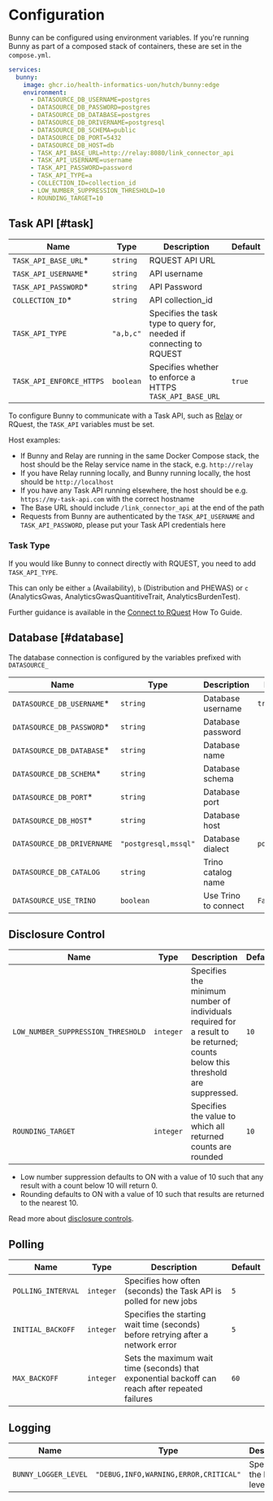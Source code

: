 # Configuration

Bunny can be configured using environment variables.
If you're running Bunny as part of a composed stack of containers, these are set in the `compose.yml`.

```yaml
services:
  bunny:
    image: ghcr.io/health-informatics-uon/hutch/bunny:edge
    environment:
      - DATASOURCE_DB_USERNAME=postgres
      - DATASOURCE_DB_PASSWORD=postgres
      - DATASOURCE_DB_DATABASE=postgres
      - DATASOURCE_DB_DRIVERNAME=postgresql
      - DATASOURCE_DB_SCHEMA=public
      - DATASOURCE_DB_PORT=5432
      - DATASOURCE_DB_HOST=db
      - TASK_API_BASE_URL=http://relay:8080/link_connector_api
      - TASK_API_USERNAME=username
      - TASK_API_PASSWORD=password
      - TASK_API_TYPE=a
      - COLLECTION_ID=collection_id
      - LOW_NUMBER_SUPPRESSION_THRESHOLD=10
      - ROUNDING_TARGET=10
```

## Task API [#task]

| Name                    | Type    | Description                                                        | Default |
|-------------------------|---------|--------------------------------------------------------------------|---------|
|`TASK_API_BASE_URL`*     |`string` |RQUEST API URL                                                      |         |
|`TASK_API_USERNAME`*     |`string` |API username                                                        |         |
|`TASK_API_PASSWORD`*     |`string` |API Password                                                        |         |
|`COLLECTION_ID`*         |`string` |API collection_id                                                   |         |
|`TASK_API_TYPE`          |`"a,b,c"`|Specifies the task type to query for, needed if connecting to RQUEST|         |
|`TASK_API_ENFORCE_HTTPS` |`boolean`|Specifies whether to enforce a HTTPS `TASK_API_BASE_URL`            | `true`  |

To configure Bunny to communicate with a Task API, such as [Relay](/relay) or RQuest, the `TASK_API` variables must be set.

Host examples:
  - If Bunny and Relay are running in the same Docker Compose stack, the host should be the Relay service name in the stack, e.g. `http://relay`
  - If you have Relay running locally, and Bunny running locally, the host should be `http://localhost`
  - If you have any Task API running elsewhere, the host should be e.g. `https://my-task-api.com` with the correct hostname
- The Base URL should include `/link_connector_api` at the end of the path
- Requests from Bunny are authenticated by the `TASK_API_USERNAME` and `TASK_API_PASSWORD`, please put your Task API credentials here

### Task Type

If you would like Bunny to connect directly with RQUEST, you need to add `TASK_API_TYPE`.

This can only be either `a` (Availability), `b` (Distribution and PHEWAS) or `c` (AnalyticsGwas, AnalyticsGwasQuantitiveTrait, AnalyticsBurdenTest).

Further guidance is available in the [Connect to RQuest](/bunny/deployment/connect_rquest) How To Guide.

## Database [#database]

The database connection is configured by the variables prefixed with `DATASOURCE_`

| Name                      | Type               | Description        | Default    |
|---------------------------|--------------------|--------------------|------------|
|`DATASOURCE_DB_USERNAME`*  |`string`            |Database username   |`trino-user`|
|`DATASOURCE_DB_PASSWORD`*  |`string`            |Database password   |            |
|`DATASOURCE_DB_DATABASE`*  |`string`            |Database name       |            |
|`DATASOURCE_DB_SCHEMA`*    |`string`            |Database schema     |            |
|`DATASOURCE_DB_PORT`*      |`string`            |Database port       |            |
|`DATASOURCE_DB_HOST`*      |`string`            |Database host       |            |
|`DATASOURCE_DB_DRIVERNAME` |`"postgresql,mssql"`|Database dialect    |`postgresql`|
|`DATASOURCE_DB_CATALOG`    |`string`            |Trino catalog name  |            |
|`DATASOURCE_USE_TRINO`     |`boolean`           |Use Trino to connect|`False`     |

## Disclosure Control

| Name                             | Type    | Description                                                                                                                 | Default |
|----------------------------------|---------|-----------------------------------------------------------------------------------------------------------------------------|---------|
|`LOW_NUMBER_SUPPRESSION_THRESHOLD`|`integer`|Specifies the minimum number of individuals required for a result to be returned; counts below this threshold are suppressed.|   `10`  |
|`ROUNDING_TARGET`                 |`integer`|Specifies the value to which all returned counts are rounded                                                                 |   `10`  |

- Low number suppression defaults to ON with a value of 10 such that any result with a count below 10 will return 0.
- Rounding defaults to ON with a value of 10 such that results are returned to the nearest 10.

Read more about [disclosure controls](/concepts/disclosure_controls).

## Polling

| Name             | Type    | Description                                                                                   | Default |
|------------------|---------|-----------------------------------------------------------------------------------------------|---------|
|`POLLING_INTERVAL`|`integer`|Specifies how often (seconds) the Task API is polled for new jobs                              |   `5`   |
|`INITIAL_BACKOFF` |`integer`|Specifies the starting wait time (seconds) before retrying after a network error               |   `5`   |
|`MAX_BACKOFF`     |`integer`|Sets the maximum wait time (seconds) that exponential backoff can reach after repeated failures|   `60`  |

## Logging

| Name               | Type                              | Description               | Default |
|--------------------|-----------------------------------|---------------------------|---------|
|`BUNNY_LOGGER_LEVEL`|`"DEBUG,INFO,WARNING,ERROR,CRITICAL"`|Specifies the logging level| `INFO`  |
